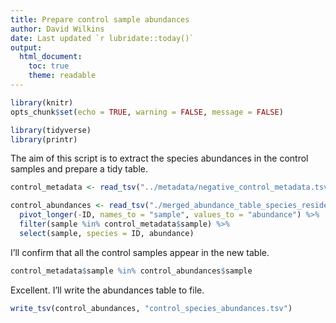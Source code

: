 ```yaml
---
title: Prepare control sample abundances
author: David Wilkins
date: Last updated `r lubridate::today()`
output:
  html_document:
    toc: true
    theme: readable
---
```


```r
library(knitr)
opts_chunk$set(echo = TRUE, warning = FALSE, message = FALSE)
```

```r
library(tidyverse)
library(printr)
```

The aim of this script is to extract the species abundances in the control
samples and prepare a tidy table.

```r
control_metadata <- read_tsv("../metadata/negative_control_metadata.tsv")

control_abundances <- read_tsv("./merged_abundance_table_species_residence_surface_w_negcon.txt") %>%
  pivot_longer(-ID, names_to = "sample", values_to = "abundance") %>%
  filter(sample %in% control_metadata$sample) %>%
  select(sample, species = ID, abundance)
```

I'll confirm that all the control samples appear in the new table.

```r
control_metadata$sample %in% control_abundances$sample
```

Excellent. I'll write the abundances table to file.

```r
write_tsv(control_abundances, "control_species_abundances.tsv")
```
